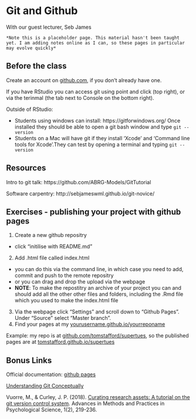 # Git and Github


With our guest lecturer, Seb James


```block
*Note this is a placeholder page. This material hasn't been taught yet. I am adding notes online as I can, so these pages in particular may evolve quickly*
```


## Before the class

Create an account on [github.com](https://github.com/), if you don't already have one.

If you have RStudio you can access git using point and click (top right), or via the terinmal (the tab next to Console on the bottom right). 

Outside of RStudio:

 * Students using windows can install: https://gitforwindows.org/ Once installed they should be able to open a git bash window and type ``git --version``
 * Students on a Mac will have git if they install 'Xcode' and 'Command line tools for Xcode'.They can test by opening a terminal and typing ``git --version``


## Resources 

Intro to git talk: https://github.com/ABRG-Models/GitTutorial

Software carpentry: http://sebjameswml.github.io/git-novice/

## Exercises - publishing your project with github pages

1. Create a new github repositry
  * click "initilise with README.md"
2. Add .html file called index.html
  * you can do this via the command line, in which case you need to add, commit and push to the remote repositry
  * or you can drag and drop the upload via the webpage
  * **NOTE**: To make the repostitry an archive of your project you can and should add all the other other files and folders, including the .Rmd file which you used to make the index.html file
3. Via the webpage click "Settings" and scroll down to "Github Pages". Under "Source" select "Master branch".
4. Find your pages at my [yourusername.github.io/yourreponame]()

Example: my repo is at [github.com/tomstafford/supertues](https://github.com/tomstafford/supertues), so the published pages are at [tomstafford.github.io/supertues](https://tomstafford.github.io/supertues/)


## Bonus Links

Official documentation: [github pages](https://help.github.com/en/github/working-with-github-pages)

[Understanding Git Conceptually](https://www.sbf5.com/~cduan/technical/git/)

Vuorre, M., & Curley, J. P. (2018). [Curating research assets: A tutorial on the git version control system](https://journals.sagepub.com/doi/full/10.1177/2515245918754826). Advances in Methods and Practices in Psychological Science, 1(2), 219-236.